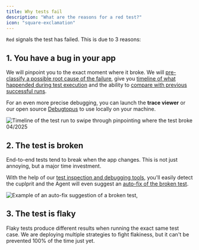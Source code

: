 ```yaml
---
title: Why tests fail
description: "What are the reasons for a red test?"
icon: "square-exclamation"
---
```


`Red` signals the test has failed. This is due to 3 reasons:

## 1. **You have a bug in your app**

We will pinpoint you to the exact moment where it broke. We will [pre-classify a possible root cause of the failure](/maintain-tests/inspect-broken-tests#we-have-classified-the-root-cause-of-the-broken-test), give you [timeline of what happended during test execution](/maintain-tests/inspect-broken-tests#inspect-what-happened-in-one-single-place) and the ability to [compare with previous successful runs](/maintain-tests/inspect-broken-tests#compare-the-broken-test-with-previous-successful-test-runs).

For an even more precise debugging, you can launch the **trace viewer** or our open source [Debugtopus](/run-tests/execution-local) to use locally on your machine.

<Frame caption="Timeline of the test run to swipe through pinpointing where the test broke 04/2025">
  <img
    src="/images/maintain/timeline-new-broken.png"
    alt="Timeline of the test run to swipe through pinpointing where the test broke 04/2025"
  />
</Frame>

## 2. **The test is broken**

End-to-end tests tend to break when the app changes. This is not just annoying, but a major time investment.

With the help of our [test inspection and debugging tools](/maintain-tests/inspect-broken-tests), you'll easily detect the cuplprit and the Agent will even suggest an [auto-fix of the broken test](/maintain-tests/auto-fix).

<Frame caption="Example of an auto-fix suggestion of a broken test, 3/2025">
  <img
    src="/images/maintain/autofix-results.png"
    alt="Example of an auto-fix suggestion of a broken test,"
  />
</Frame>

## 3. **The test is flaky**

Flaky tests produce different results when running the exact same test case. We are deploying multiple strategies to fight flakiness, but it can't be prevented 100% of the time just yet.
